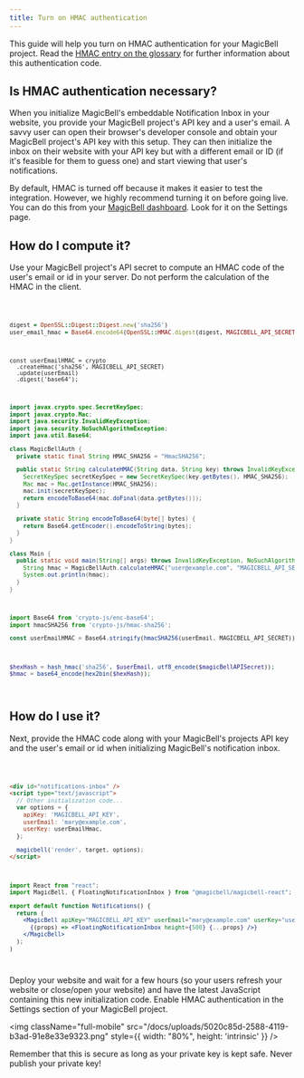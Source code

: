 ```yaml
---
title: Turn on HMAC authentication
---
```


This guide will help you turn on HMAC authentication for your MagicBell project. Read the [HMAC entry on the glossary](/docs/glossary#H) for further information about this authentication code.

## Is HMAC authentication necessary?

When you initialize MagicBell's embeddable Notification Inbox in your website, you provide your MagicBell project's API key and a user's email. A savvy user can open their browser's developer console and obtain your MagicBell project's API key with this setup. They can then initialize the inbox on their website with your API key but with a different email or ID (if it's feasible for them to guess one) and start viewing that user's notifications.

By default, HMAC is turned off because it makes it easier to test the integration. However, we highly recommend turning it on before going live. You can do this from your [MagicBell dashboard](https://app.magicbell.com). Look for it on the Settings page.

## How do I compute it?

Use your MagicBell project's API secret to compute an HMAC code of the user's email or id in your server. Do not perform the calculation of the HMAC in the client.

<Code>

```ruby
digest = OpenSSL::Digest::Digest.new('sha256')
user_email_hmac = Base64.encode64(OpenSSL::HMAC.digest(digest, MAGICBELL_API_SECRET, user_email))
```

```node
const userEmailHMAC = crypto
  .createHmac('sha256', MAGICBELL_API_SECRET)
  .update(userEmail)
  .digest('base64');
```

```java
import javax.crypto.spec.SecretKeySpec;
import javax.crypto.Mac;
import java.security.InvalidKeyException;
import java.security.NoSuchAlgorithmException;
import java.util.Base64;

class MagicBellAuth {
  private static final String HMAC_SHA256 = "HmacSHA256";

  public static String calculateHMAC(String data, String key) throws InvalidKeyException, NoSuchAlgorithmException {
    SecretKeySpec secretKeySpec = new SecretKeySpec(key.getBytes(), HMAC_SHA256);
    Mac mac = Mac.getInstance(HMAC_SHA256);
    mac.init(secretKeySpec);
    return encodeToBase64(mac.doFinal(data.getBytes()));
  }

  private static String encodeToBase64(byte[] bytes) {
    return Base64.getEncoder().encodeToString(bytes);
  }
}

class Main {
  public static void main(String[] args) throws InvalidKeyException, NoSuchAlgorithmException {
    String hmac = MagicBellAuth.calculateHMAC("user@example.com", "MAGICBELL_API_SECRET");
    System.out.println(hmac);
  }
}
```

```javascript
import Base64 from 'crypto-js/enc-base64';
import hmacSHA256 from 'crypto-js/hmac-sha256';

const userEmailHMAC = Base64.stringify(hmacSHA256(userEmail, MAGICBELL_API_SECRET));
```

```php
$hexHash = hash_hmac('sha256', $userEmail, utf8_encode($magicBellAPISecret));
$hmac = base64_encode(hex2bin($hexHash));
```

</Code>

## How do I use it?

Next, provide the HMAC code along with your MagicBell's projects API key and the user's email or id when initializing MagicBell's notification inbox.

<Code>

```html
<div id="notifications-inbox" />
<script type="text/javascript">
  // Other initialization code...
  var options = {
    apiKey: 'MAGICBELL_API_KEY',
    userEmail: 'mary@example.com',
    userKey: userEmailHmac,
  };

  magicbell('render', target, options);
</script>
```

```jsx
import React from "react";
import MagicBell, { FloatingNotificationInbox } from "@magicbell/magicbell-react";

export default function Notifications() {
  return (
    <MagicBell apiKey="MAGICBELL_API_KEY" userEmail="mary@example.com" userKey="userEmailHmac">
      {(props) => <FloatingNotificationInbox height={500} {...props} />}
    </MagicBell>
  );
)
```

</Code>

Deploy your website and wait for a few hours (so your users refresh your website or close/open your website) and have the latest JavaScript containing this new initialization code. Enable HMAC authentication in the Settings section of your MagicBell project.

<img className="full-mobile" src="/docs/uploads/5020c85d-2588-4119-b3ad-91e8e33e9323.png" style={{ width: "80%", height: 'intrinsic' }} />

Remember that this is secure as long as your private key is kept safe. Never publish your private key!
